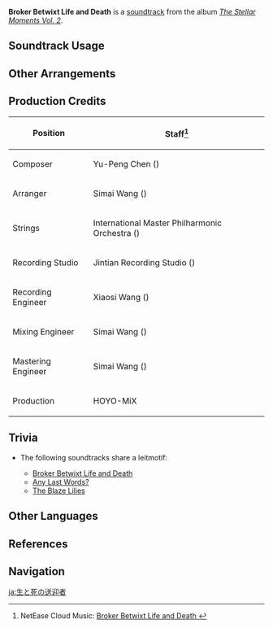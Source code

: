 {{Soundtrack Infobox
|image          = The Stellar Moments Vol. 2.png
|album          = The Stellar Moments Vol. 2
|number         = 02
|featured       =
|featured2      =
|featured3      =
|featured_disc  =
|featured_disc2 =
|featured_disc3 =
|youtube_id     = 9mk1KPHqWvo
|spotify_id     = 0pxKbK3fSg8tnqeS1KzFnC
|previous       = Path of Yaksha
|next           = Any Last Words?
}}
'''Broker Betwixt Life and Death''' is a [[soundtrack]] from the album ''[[The Stellar Moments Vol. 2]]''.

==Soundtrack Usage==
{{Soundtrack Usage
|mediaoriginal = Character Teaser;;Hu Tao
|quest    = 
|location = 
|domain   = 
}}

==Other Arrangements==
{{Files by Category Gallery|Media Using an Unreleased Arrangement of Broker Betwixt Life and Death Soundtrack}}

==Production Credits==
{| class="wikitable"
! Position
! Staff<ref>NetEase Cloud Music: [https://music.163.com/#/song?id=1913532406 Broker Betwixt Life and Death {{zh|送往迎来}}]</ref>
|-
! Composer
| Yu-Peng Chen ({{zh|陈致逸}})
|-
! Arranger
| Simai Wang ({{zh|王斯迈}})
|-
! Strings
| International Master Philharmonic Orchestra ({{zh|国际首席爱乐乐团}})
|-
! Recording Studio
| Jintian Recording Studio ({{zh|金田录音棚}})
|-
! Recording Engineer
| Xiaosi Wang ({{zh|王小四}})
|-
! Mixing Engineer
| Simai Wang ({{zh|王斯迈}})
|-
! Mastering Engineer
| Simai Wang ({{zh|王斯迈}})
|-
! Production
| HOYO-MiX
|}

==Trivia==
* <section begin="HuTaoLeitmotif" />The following soundtracks share a leitmotif:
** [[Broker Betwixt Life and Death]]
** [[Any Last Words?]]
** [[The Blaze Lilies]]<section end="HuTaoLeitmotif" />

==Other Languages==
{{Other Languages
|en       = Broker Betwixt Life and Death
|zhs      = 送往迎来
|zhs_rm   = Sòngwǎng Yínglái
|zht      = 送往迎來
|zht_rm   = Sòngwǎng Yínglái
|zh_tl    = Welcoming Arrivals, Sending off Departures
|ja       = 生と死の送迎者
|ja_rm    = Sei to Shi no Sougeisha
|ja_tl    = Receptionist of Life and Death
}}

==References==
{{Reflist}}

==Navigation==
{{Soundtrack Navbox|The Stellar Moments}}

[[ja:生と死の送迎者]]
